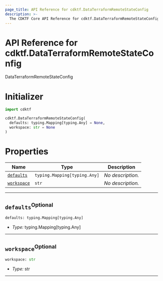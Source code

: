 ```yaml
---
page_title: API Reference for cdktf.DataTerraformRemoteStateConfig
description: >-
  The CDKTF Core API Reference for cdktf.DataTerraformRemoteStateConfig.
---
```


<!-- This file is generated through yarn generate-docs -->

# API Reference for cdktf.DataTerraformRemoteStateConfig

   DataTerraformRemoteStateConfig <a name="DataTerraformRemoteStateConfig" id="cdktf.DataTerraformRemoteStateConfig"></a>
  
  # Initializer <a name="Initializer" id="cdktf.DataTerraformRemoteStateConfig.Initializer"></a>
  
  ```python
  import cdktf
  
  cdktf.DataTerraformRemoteStateConfig(
    defaults: typing.Mapping[typing.Any] = None,
    workspace: str = None
  )
  ```
  
  # Properties <a name="Properties" id="Properties"></a>
  
  | **Name** | **Type** | **Description** |
  | --- | --- | --- |
  | <code><a href="#cdktf.DataTerraformRemoteStateConfig.property.defaults">defaults</a></code> | <code>typing.Mapping[typing.Any]</code> | *No description.* |
  | <code><a href="#cdktf.DataTerraformRemoteStateConfig.property.workspace">workspace</a></code> | <code>str</code> | *No description.* |
  
  ---
  
  ## `defaults`<sup>Optional</sup> <a name="defaults" id="cdktf.DataTerraformRemoteStateConfig.property.defaults"></a>
  
  ```python
  defaults: typing.Mapping[typing.Any]
  ```
  
  - *Type:* typing.Mapping[typing.Any]
  
  ---
  
  ## `workspace`<sup>Optional</sup> <a name="workspace" id="cdktf.DataTerraformRemoteStateConfig.property.workspace"></a>
  
  ```python
  workspace: str
  ```
  
  - *Type:* str
  
  ---
  
